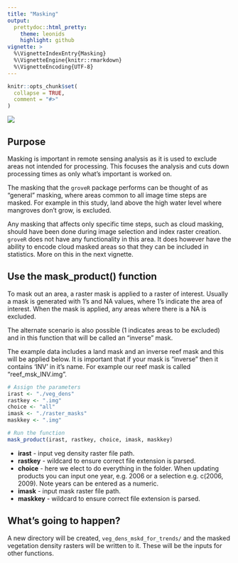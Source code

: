 ```yaml
---
title: "Masking"
output: 
  prettydoc::html_pretty:
    theme: leonids
    highlight: github
vignette: >
  %\VignetteIndexEntry{Masking}
  %\VignetteEngine{knitr::rmarkdown}
  %\VignetteEncoding{UTF-8}
---
```


```r
knitr::opts_chunk$set(
  collapse = TRUE,
  comment = "#>"
)
```

![](plots/tree_logo_small.png)

## Purpose
Masking is important in remote sensing analysis as it is used to exclude 
areas not intended for processing. This focuses the analysis and cuts down  
processing times as only what's important is worked on.

The masking that the `groveR` package performs can be thought of as "general" 
masking, where areas common to all image time steps are masked. For example in 
this study, land above the high water level where mangroves don't grow, is 
excluded.

Any masking that affects only specific time steps, such as cloud masking, should 
have been done during image selection and index raster creation. `groveR` does 
not have any functionality in this area. It does however have the ability to encode 
cloud masked areas so that they can be included in statistics. More on this in 
the next vignette.

## Use the mask_product() function
To mask out an area, a raster mask is applied to a raster of interest. Usually a 
mask is generated with 1's and NA values, where 1's indicate the area of interest. When 
the mask is applied, any areas where there is a NA is excluded.

The alternate scenario is also possible (1 indicates areas to be excluded) and in 
this function that will be called an "inverse" mask. 

The example data includes a land mask and an inverse reef mask and this will be 
applied below. It is important that if your mask is "inverse" then it contains 
'INV' in it's name. For example our reef mask is called "reef_msk_INV.img".

```r
# Assign the parameters
irast <- "./veg_dens"
rastkey <- ".img"
choice <- "all"
imask <- "./raster_masks"
maskkey <- ".img"

# Run the function
mask_product(irast, rastkey, choice, imask, maskkey)
```

* **irast** - input veg density raster file path.
* **rastkey** - wildcard to ensure correct file extension is parsed. 
* **choice** - here we elect to do everything in the folder. When updating products 
you can input one year, e.g. 2006 or a selection e.g. c(2006, 2009). Note years 
can be entered as a numeric.
* **imask** - input mask raster file path.
* **maskkey** - wildcard to ensure correct file extension is parsed.

## What's going to happen?
A new directory will be created, `veg_dens_mskd_for_trends/` and the masked 
vegetation density rasters will be written to it. These will be the inputs for 
other functions.
